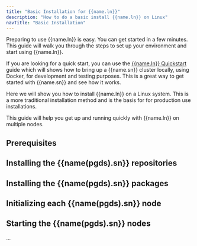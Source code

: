 ```yaml
---
title: "Basic Installation for {{name.ln}}"
description: "How to do a basic install {{name.ln}} on Linux"
navTitle: "Basic Installation"
---
```


Preparing to use {{name.ln}} is easy. You can get started in a few minutes. This guide will walk you through the steps to set up your environment and start using {{name.ln}}.

If you are looking for a quick start, you can use the [{{name.ln}} Quickstart](../quickstart/) guide which will shows how to bring up a {{name.sn}} cluster locally, using Docker, for development and testing purposes. This is a great way to get started with {{name.sn}} and see how it works. 

Here we will show you how to install {{name.ln}} on a Linux system. This is a more traditional installation method and is the basis for for production use installations.

This guide will help you get up and running quickly with {{name.ln}} on multiple nodes.

## Prerequisites

## Installing the {{name(pgds).sn}} repositories

## Installing the {{name(pgds).sn}} packages

## Initializing each {{name(pgds).sn}} node

## Starting the {{name(pgds).sn}} nodes

...